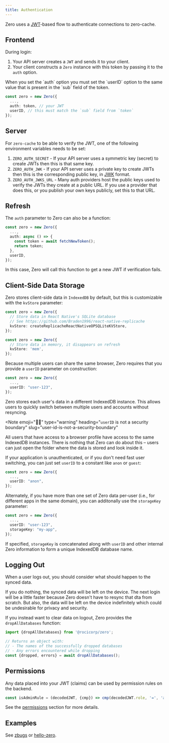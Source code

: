 ```yaml
---
title: Authentication
---
```


Zero uses a [JWT](https://jwt.io/)-based flow to authenticate connections to zero-cache.

## Frontend

During login:

1. Your API server creates a `JWT` and sends it to your client.
2. Your client constructs a `Zero` instance with this token by passing it to the `auth` option.

<Note type="note" slug="user-id">
  When you set the `auth` option you must set the `userID` option to the same
  value that is present in the `sub` field of the token.
</Note>

```ts
const zero = new Zero({
  ...,
  auth: token, // your JWT
  userID, // this must match the `sub` field from `token`
});
```

## Server

For `zero-cache` to be able to verify the JWT, one of the following environment variables needs to be set:

1. `ZERO_AUTH_SECRET` - If your API server uses a symmetric key (secret) to create JWTs then this is that same key.
2. `ZERO_AUTH_JWK` - If your API server uses a private key to create JWTs then this is the corresponding public key, in [JWK](https://datatracker.ietf.org/doc/html/rfc7517) format.
3. `ZERO_AUTH_JWKS_URL` - Many auth providers host the public keys used to verify the JWTs they create at a public URL. If you use a provider that does this, or you publish your own keys publicly, set this to that URL.

## Refresh

The `auth` parameter to Zero can also be a function:

```ts
const zero = new Zero({
  ...,
  auth: async () => {
    const token = await fetchNewToken();
    return token;
  },
  userID,
});
```

In this case, Zero will call this function to get a new JWT if verification fails.

## Client-Side Data Storage

Zero stores client-side data in `IndexedDB` by default, but this is customizable with the `kvStore` parameter:

```ts
const zero = new Zero({
  // Store data in React Native's SQLite database
  // See https://github.com/Braden1996/react-native-replicache
  kvStore: createReplicacheReactNativeOPSQLiteKVStore,
});

const zero = new Zero({
  // Store data in memory, it disappears on refresh
  kvStore: 'mem',
});
```

Because multiple users can share the same browser, Zero requires that you provide a `userID` parameter on construction:

```ts
const zero = new Zero({
  ...,
  userID: "user-123",
});
```

Zero stores each user's data in a different IndexedDB instance. This allows users to quickly switch between multiple users and accounts without resyncing.

<Note
  emoji="🧑‍🏫"
  type="warning"
  heading="`userID` is not a security boundary"
  slug="user-id-is-not-a-security-boundary"
>
  All users that have access to a browser profile have access to the same
  IndexedDB instances. There is nothing that Zero can do about this – users can
  just open the folder where the data is stored and look inside it.
</Note>

If your application is unauthenticated, or if you don't need fast user switching, you can just set `userID` to a constant like `anon` or `guest`:

```ts
const zero = new Zero({
  ...,
  userID: "anon",
});
```

Alternately, if you have more than one set of Zero data per-user (i.e., for different apps in the same domain), you can additonally use the `storageKey` parameter:

```ts
const zero = new Zero({
  ...,
  userID: "user-123",
  storageKey: "my-app",
});
```

If specified, `storageKey` is concatenated along with `userID` and other internal Zero information to form a unique IndexedDB database name.

<ImageLightbox
  src="/images/auth/indexeddb.png"
  caption="Zero's IndexedDB databases are prefixed with 'rep' or 'replicache' because ... well because we haven't fixed this yet."
/>

## Logging Out

When a user logs out, you should consider what should happen to the synced data.

If you do nothing, the synced data will be left on the device. The next login will be a little faster because Zero doesn't have to resync that dta from scratch. But also, the data will be left on the device indefinitely which could be undesirable for privacy and security.

If you instead want to clear data on logout, Zero provides the `dropAllDatabases` function:

```ts
import {dropAllDatabases} from '@rocicorp/zero';

// Returns an object with:
// - The names of the successfully dropped databases
// - Any errors encountered while dropping
const {dropped, errors} = await dropAllDatabases();
```

## Permissions

Any data placed into your JWT (claims) can be used by permission rules on the backend.

```ts
const isAdminRule = (decodedJWT, {cmp}) => cmp(decodedJWT.role, '=', 'admin');
```

See the [permissions](permissions) section for more details.

## Examples

See [zbugs](samples#zbugs) or [hello-zero](samples#hello-zero).
